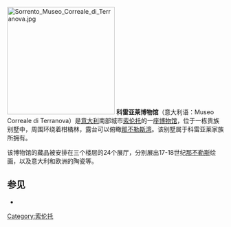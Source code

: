 {{Unreferenced|time=2018-12-24T01:35:02+00:00}}
[[File:Sorrento_Museo_Correale_di_Terranova.jpg|250px]]
'''科雷亚莱博物馆'''（意大利语：Museo Correale di Terranova）是[[意大利|意大利]]南部城市[[索伦托|索伦托]]的一座[[博物馆|博物馆]]，位于一栋贵族别墅中，周围环绕着柑橘林，露台可以俯瞰[[那不勒斯湾|那不勒斯湾]]。该别墅属于科雷亚莱家族所拥有。

该博物馆的藏品被安排在三个楼层的24个展厅，分别展出17-18世纪[[那不勒斯|那不勒斯]]绘画，以及意大利和欧洲的陶瓷等。

== 参见 ==
* {{Official website |http://www.museocorreale.it/}}

{{coord|40|37|34.6|N|14|22|32.9|E|type:city_scale:1250_region:IT|display=title}}
[[Category:索伦托|Category:索伦托]]